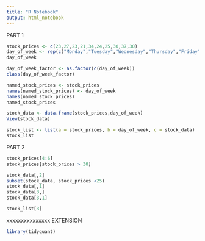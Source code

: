 ```yaml
---
title: "R Notebook"
output: html_notebook
---
```

PART 1

```r
stock_prices <- c(23,27,23,21,34,24,25,30,37,30)
day_of_week <- rep(c("Monday","Tuesday","Wednesday","Thursday","Friday"), times = 2)
day_of_week
```

```r
day_of_week_factor <- as.factor(c(day_of_week))
class(day_of_week_factor)

named_stock_prices <- stock_prices
names(named_stock_prices) <- day_of_week
names(named_stock_prices)
named_stock_prices
```

```r
stock_data <- data.frame(stock_prices,day_of_week)
View(stock_data)
```

```r
stock_list <- list(a = stock_prices, b = day_of_week, c = stock_data)
stock_list
```

PART 2

```r
stock_prices[4:6]
stock_prices[stock_prices > 30]
```

```r
stock_data[,2]
subset(stock_data, stock_prices <25)
stock_data[,1]
stock_data[3,]
stock_data[3,1]
```

```r
stock_list[3]
```


xxxxxxxxxxxxxxx
EXTENSION

```r
library(tidyquant)
```

